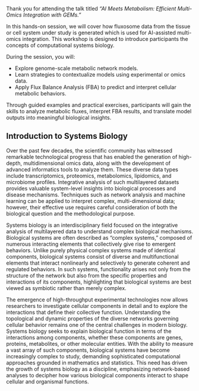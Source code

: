 Thank you for attending the talk titled *"AI Meets Metabolism: Efficient Multi-Omics Integration with GEMs."*

In this hands-on session, we will cover how fluxosome data from the tissue or cell system under study is generated which is used for AI-assisted multi-omics integration. This workshop is designed to introduce participants the concepts of computational systems biology.

During the session, you will:

-   Explore genome-scale metabolic network models.
-   Learn strategies to contextualize models using experimental or omics data.
-   Apply Flux Balance Analysis (FBA) to predict and interpret cellular metabolic behaviors.

Through guided examples and practical exercises, participants will gain the skills to analyze metabolic fluxes, interpret FBA results, and translate model outputs into meaningful biological insights.

## Introduction to Systems Biology {.unnumbered}

Over the past few decades, the scientific community has witnessed remarkable technological progress that has enabled the generation of high-depth, multidimensional omics data, along with the development of advanced informatics tools to analyze them. These diverse data types include transcriptomics, proteomics, metabolomics, lipidomics, and microbiome profiles. Integrative analysis of such multilayered datasets provides valuable system-level insights into biological processes and disease mechanisms. Techniques such as network analysis and machine learning can be applied to interpret complex, multi-dimensional data; however, their effective use requires careful consideration of both the biological question and the methodological purpose.

Systems biology is an interdisciplinary field focused on the integrative analysis of multilayered data to understand complex biological mechanisms. Biological systems are often described as “complex systems,” composed of numerous interacting elements that collectively give rise to emergent behaviors. Unlike purely physical complex systems made of identical components, biological systems consist of diverse and multifunctional elements that interact nonlinearly and selectively to generate coherent and regulated behaviors. In such systems, functionality arises not only from the structure of the network but also from the specific properties and interactions of its components, highlighting that biological systems are best viewed as symbiotic rather than merely complex.

The emergence of high-throughput experimental technologies now allows researchers to investigate cellular components in detail and to explore the interactions that define their collective function. Understanding the topological and dynamic properties of the diverse networks governing cellular behavior remains one of the central challenges in modern biology. Systems biology seeks to explain biological function in terms of the interactions among components, whether these components are genes, proteins, metabolites, or other molecular entities. With the ability to measure a vast array of such components, biological systems have become increasingly complex to study, demanding sophisticated computational approaches grounded in mathematics and statistics. This need has driven the growth of systems biology as a discipline, emphasizing network-based analyses to decipher how various biological components interact to shape cellular and organismal functions.
